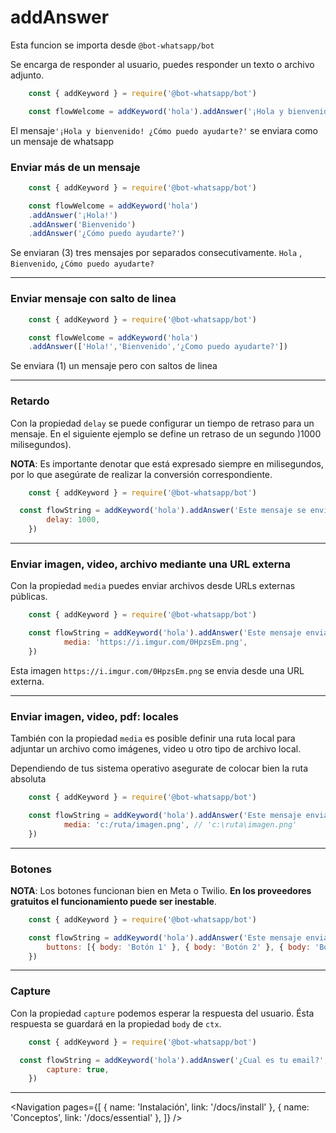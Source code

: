 
# addAnswer

Esta funcion se importa desde `@bot-whatsapp/bot`

Se encarga de responder al usuario, puedes responder un texto o archivo adjunto.

```js
    const { addKeyword } = require('@bot-whatsapp/bot')

    const flowWelcome = addKeyword('hola').addAnswer('¡Hola y bienvenido! ¿Cómo puedo ayudarte?')
```

El mensaje`'¡Hola y bienvenido! ¿Cómo puedo ayudarte?'` se enviara como un mensaje de whatsapp

### Enviar más de un mensaje

```js
    const { addKeyword } = require('@bot-whatsapp/bot')

    const flowWelcome = addKeyword('hola')
    .addAnswer('¡Hola!')
    .addAnswer('Bienvenido')
    .addAnswer('¿Cómo puedo ayudarte?')
```

Se enviaran (3) tres mensajes por separados consecutivamente. `Hola` , `Bienvenido`, `¿Cómo puedo ayudarte?`

---

### Enviar mensaje con salto de linea

```js
    const { addKeyword } = require('@bot-whatsapp/bot')

    const flowWelcome = addKeyword('hola')
    .addAnswer(['Hola!','Bienvenido','¿Como puedo ayudarte?'])
```

Se enviara (1) un mensaje pero con saltos de linea

---

### Retardo

Con la propiedad `delay` se puede configurar un tiempo de retraso para un mensaje. En el siguiente ejemplo se define un retraso de un segundo )1000 milisegundos).

**NOTA**: Es importante denotar que está expresado siempre en milisegundos, por lo que asegúrate de realizar la conversión correspondiente.

```js
    const { addKeyword } = require('@bot-whatsapp/bot')

  const flowString = addKeyword('hola').addAnswer('Este mensaje se enviara 1 segundo despues', {
        delay: 1000,
    })
```

---

### Enviar imagen, video, archivo mediante una URL externa

Con la propiedad `media` puedes enviar archivos desde URLs externas públicas.

```js
    const { addKeyword } = require('@bot-whatsapp/bot')

    const flowString = addKeyword('hola').addAnswer('Este mensaje envia una imagen', {
            media: 'https://i.imgur.com/0HpzsEm.png',
    })
```

Esta imagen `https://i.imgur.com/0HpzsEm.png` se envia desde una URL externa.

---

### Enviar imagen, video, pdf: locales

También con la propiedad `media` es posible definir una ruta local para adjuntar un archivo como imágenes, video u otro tipo de archivo local.

Dependiendo de tus sistema operativo asegurate de colocar bien la ruta absoluta

```js
    const { addKeyword } = require('@bot-whatsapp/bot')

    const flowString = addKeyword('hola').addAnswer('Este mensaje envia una imagen', {
            media: 'c:/ruta/imagen.png', // 'c:\ruta\imagen.png'
    })
```

---

### Botones

**NOTA**: Los botones funcionan bien en Meta o Twilio. **En los proveedores gratuitos el funcionamiento puede ser inestable**.

```js
    const { addKeyword } = require('@bot-whatsapp/bot')

    const flowString = addKeyword('hola').addAnswer('Este mensaje envia tres botones', {
        buttons: [{ body: 'Botón 1' }, { body: 'Botón 2' }, { body: 'Botón 3' }],
    })
```

---

### Capture

Con la propiedad `capture` podemos esperar la respuesta del usuario. Ésta respuesta se guardará en la propiedad `body` de `ctx`.

```js
    const { addKeyword } = require('@bot-whatsapp/bot')

  const flowString = addKeyword('hola').addAnswer('¿Cual es tu email?', {
        capture: true,
    })
```

---

<Navigation
    pages={[
        { name: 'Instalación', link: '/docs/install' },
        { name: 'Conceptos', link: '/docs/essential' },
    ]}
/>
